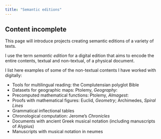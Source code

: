 ```yaml
---
title: "Semantic editions"
---
```



:::{.callout-caution}
## Content incomplete

This page will introduce projects creating semantic editions of a variety of texts.
:::

I use the term *semantic edition* for a digital edition that aims to encode the entire contents, textual and non-textual, of a physical document.



I list here examples of some of the non-textual contents I have worked with digitally:

-   Tools for multilingual reading: the Complutensian polyglot Bible
-   Datasets for geographic maps: Ptolemy, *Geography*:
-   Precomputed mathematical functions: Ptolemy, *Almagest*:
-   Proofs with mathematical figures: Euclid, *Geometry*; Archimedes, *Spiral Lines*
-   Grammatical inflectional tables
-   Chronological computation: Jerome's *Chronicles*
-   Documents with ancient Greek musical notation (including manuscripts of Alypius)
-   Manuscripts with musical notation in neumes
